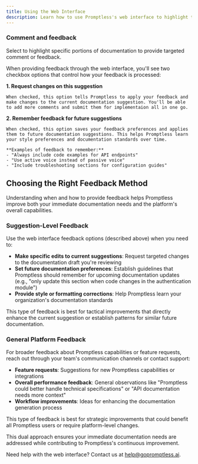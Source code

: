 ```yaml
---
title: Using the Web Interface
description: Learn how to use Promptless's web interface to highlight text, provide feedback, and guide documentation improvements
---
```


### Comment and feedback

Select to highlight specific portions of documentation to provide targeted comment or feedback.

When providing feedback through the web interface, you'll see two checkbox options that control how your feedback is processed:

**1. Request changes on this suggestion**

    When checked, this option tells Promptless to apply your feedback and make changes to the current documentation suggestion. You'll be able to add more comments and submit them for implementaion all in one go.

**2. Remember feedback for future suggestions**

    When checked, this option saves your feedback preferences and applies them to future documentation suggestions. This helps Promptless learn your style preferences and documentation standards over time.
    
    **Examples of feedback to remember:**
    - "Always include code examples for API endpoints"
    - "Use active voice instead of passive voice"
    - "Include troubleshooting sections for configuration guides"

## Choosing the Right Feedback Method

Understanding when and how to provide feedback helps Promptless improve both your immediate documentation needs and the platform's overall capabilities.

### Suggestion-Level Feedback

Use the web interface feedback options (described above) when you need to:

- **Make specific edits to current suggestions**: Request targeted changes to the documentation draft you're reviewing
- **Set future documentation preferences**: Establish guidelines that Promptless should remember for upcoming documentation updates (e.g., "only update this section when code changes in the authentication module")
- **Provide style or formatting corrections**: Help Promptless learn your organization's documentation standards

<Tip>
This type of feedback is best for tactical improvements that directly enhance the current suggestion or establish patterns for similar future documentation.
</Tip>

### General Platform Feedback

For broader feedback about Promptless capabilities or feature requests, reach out through your team's communication channels or contact support:

- **Feature requests**: Suggestions for new Promptless capabilities or integrations
- **Overall performance feedback**: General observations like "Promptless could better handle technical specifications" or "API documentation needs more context"
- **Workflow improvements**: Ideas for enhancing the documentation generation process

<Note>
This type of feedback is best for strategic improvements that could benefit all Promptless users or require platform-level changes.
</Note>

This dual approach ensures your immediate documentation needs are addressed while contributing to Promptless's continuous improvement.

Need help with the web interface? Contact us at [help@gopromptless.ai](mailto:help@gopromptless.ai).
